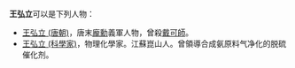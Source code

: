 '''王弘立'''可以是下列人物：

* [[王弘立_(唐朝)|王弘立 (唐朝)]]，唐末[[龐勳|龐勳]]義軍人物，曾殺[[戴可師|戴可師]]。
* [[王弘立_(科學家)|王弘立 (科學家)]]，物理化學家。江蘇崑山人。曾領導合成氨原料气净化的脱硫催化剂。

{{disambig|Cat=三字王姓人名消歧義|hong}}